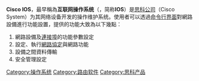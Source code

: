 {{for|[[蘋果公司|蘋果公司]]開發的[[智慧型手機|智慧型手機]][[作業系統|作業系統]]|iOS}}
{{multiple issues|
{{unreferenced|time=2015-03-11}}
{{expert|time=2015-03-11}}
{{expand|time=2015-03-11}}
}}
{{noteTA
|G1=IT
}}

'''Cisco IOS'''，最早稱為'''互联网操作系统'''（{{lang-en|Internetwork Operating System}}，简称'''IOS'''）是[[思科公司|思科公司]]（Cisco System）为其网络设备开发的操作维护系统。使用者可以透過[[命令行界面|命令行界面]]對網路設備進行功能設置，提供的功能大致為以下幾點：

# 網路設備及[[連接埠|連接埠]]的功能參數設定
# 設定、執行[[網路協定|網路協定]]與網路功能
# 設備之間資料傳輸
# 安全管理設定

{{路由软件}}

[[Category:操作系统|Category:操作系统]]
[[Category:路由软件|Category:路由软件]]
[[Category:思科产品|Category:思科产品]]